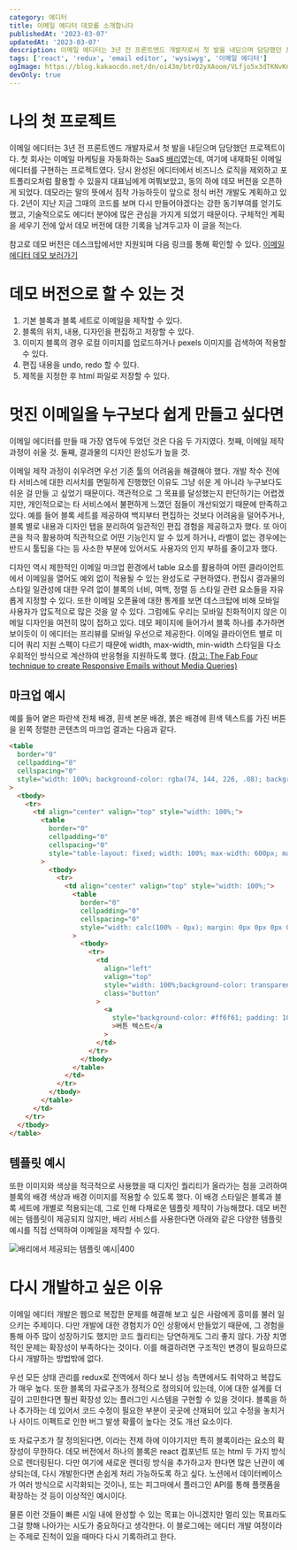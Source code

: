 ```yaml
---
category: 에디터
title: 이메일 에디터 데모를 소개합니다
publishedAt: '2023-03-07'
updatedAt: '2023-03-07'
description: 이메일 에디터는 3년 전 프론트엔드 개발자로서 첫 발을 내딛으며 담당했던 프로젝트이다. 비즈니스 로직 없이 이메일 에디터를 체험할 수 있는 데모 버전을 오픈하게 되었다. 데모라는 말의 뜻에서 짐작 가능하듯이 앞으로 정식 버전 개발도 계획하고 있다.
tags: ['react', 'redux', 'email editor', 'wysiwyg', '이메일 에디터']
ogImage: https://blog.kakaocdn.net/dn/oi43m/btr02yXAoom/VLfjo5x3dTKNvKnrYav2rk/img.png
devOnly: true
---
```


# 나의 첫 프로젝트

이메일 에디터는 3년 전 프론트엔드 개발자로서 첫 발을 내딛으며 담당했던 프로젝트이다. 첫 회사는 이메일 마케팅을 자동화하는 SaaS [배리](https://vary.one)였는데, 여기에 내재화된 이메일 에디터를 구현하는 프로젝트였다. 당시 완성된 에디터에서 비즈니스 로직을 제외하고 포트폴리오처럼 활용할 수 있을지 대표님에게 여쭤보았고, 동의 하에 데모 버전을 오픈하게 되었다. 데모라는 말의 뜻에서 짐작 가능하듯이 앞으로 정식 버전 개발도 계획하고 있다. 2년이 지난 지금 그때의 코드를 보며 다시 만들어야겠다는 강한 동기부여를 얻기도 했고, 기술적으로도 에디터 분야에 많은 관심을 가지게 되었기 때문이다. 구체적인 계획을 세우기 전에 앞서 데모 버전에 대한 기록을 남겨두고자 이 글을 적는다.

참고로 데모 버전은 데스크탑에서만 지원되며 다음 링크를 통해 확인할 수 있다. [이메일 에디터 데모 보러가기](https://danbileee.github.io/vary-code/)

# 데모 버전으로 할 수 있는 것

1. 기본 블록과 블록 세트로 이메일을 제작할 수 있다.
2. 블록의 위치, 내용, 디자인을 편집하고 저장할 수 있다.
3. 이미지 블록의 경우 로컬 이미지를 업로드하거나 pexels 이미지를 검색하여 적용할 수 있다.
4. 편집 내용을 undo, redo 할 수 있다.
5. 제목을 지정한 후 html 파일로 저장할 수 있다.

# 멋진 이메일을 누구보다 쉽게 만들고 싶다면

이메일 에디터를 만들 때 가장 염두에 두었던 것은 다음 두 가지였다. 첫째, 이메일 제작 과정이 쉬울 것. 둘째, 결과물의 디자인 완성도가 높을 것.

이메일 제작 과정이 쉬우려면 우선 기존 툴의 어려움을 해결해야 했다. 개발 착수 전에 타 서비스에 대한 리서치를 면밀하게 진행했던 이유도 그냥 쉬운 게 아니라 누구보다도 쉬운 걸 만들 고 싶었기 때문이다. 객관적으로 그 목표를 달성했는지 판단하기는 어렵겠지만, 개인적으로는 타 서비스에서 불편하게 느꼈던 점들이 개선되었기 때문에 만족하고 있다. 예를 들어 블록 세트를 제공하여 백지부터 편집하는 것보다 어려움을 덜어주거나, 블록 별로 내용과 디자인 탭을 분리하여 일관적인 편집 경험을 제공하고자 했다. 또 아이콘을 적극 활용하여 직관적으로 어떤 기능인지 알 수 있게 하거나, 라벨이 없는 경우에는 반드시 툴팁을 다는 등 사소한 부분에 있어서도 사용자의 인지 부하를 줄이고자 했다.

디자인 역시 제한적인 이메일 마크업 환경에서 table 요소를 활용하여 어떤 클라이언트에서 이메일을 열어도 예외 없이 적용될 수 있는 완성도로 구현하였다. 편집시 결과물의 스타일 일관성에 대한 우려 없이 블록의 너비, 여백, 정렬 등 스타일 관련 요소들을 자유롭게 지정할 수 있다. 또한 이메일 오픈율에 대한 통계를 보면 데스크탑에 비해 모바일 사용자가 압도적으로 많은 것을 알 수 있다. 그럼에도 우리는 모바일 친화적이지 않은 이메일 디자인을 여전히 많이 접하고 있다. 데모 페이지에 들어가서 블록 하나를 추가하면 보이듯이 이 에디터는 프리뷰를 모바일 우선으로 제공한다. 이메일 클라이언트 별로 미디어 쿼리 지원 스펙이 다르기 때문에 width, max-width, min-width 스타일을 다소 우회적인 방식으로 계산하여 반응형을 지원하도록 했다. [(참고: The Fab Four technique to create Responsive Emails without Media Queries)](https://www.freecodecamp.org/news/the-fab-four-technique-to-create-responsive-emails-without-media-queries-baf11fdfa848/)

## 마크업 예시

예를 들어 옅은 파란색 전체 배경, 흰색 본문 배경, 붉은 배경에 흰색 텍스트를 가진 버튼을 왼쪽 정렬한 콘텐츠의 마크업 결과는 다음과 같다.

```html
<table
  border="0"
  cellpadding="0"
  cellspacing="0"
  style="width: 100%; background-color: rgba(74, 144, 226, .08); background-size: cover; background-position: center; background-repeat: no-repeat; background-image: none;"
>
  <tbody>
    <tr>
      <td align="center" valign="top" style="width: 100%;">
        <table
          border="0"
          cellpadding="0"
          cellspacing="0"
          style="table-layout: fixed; width: 100%; max-width: 600px; margin: 0 auto; padding: 0; background-color: white; background-size: cover; background-position: center; background-repeat: no-repeat; background-image: none;"
        >
          <tbody>
            <tr>
              <td align="center" valign="top" style="width: 100%;">
                <table
                  border="0"
                  cellpadding="0"
                  cellspacing="0"
                  style="width: calc(100% - 0px); margin: 0px 0px 0px 0px;"
                >
                  <tbody>
                    <tr>
                      <td
                        align="left"
                        valign="top"
                        style="width: 100%;background-color: transparent; background-size: cover; background-position: center; background-repeat: no-repeat; background-image: none; border-width: 0px; border-style: solid; border-color: transparent; border-radius: 0px; padding: 10px 10px 10px 10px;"
                        class="button"
                      >
                        <a
                          style="background-color: #ff6f61; padding: 10px 40px 10px 40px; color: white; font-family: 'Noto Sans KR', AppleSDGothic, 'apple sd gothic neo', 'noto sans korean', 'noto sans korean regular', 'noto sans cjk kr', 'noto sans cjk', 'nanum gothic', 'malgun gothic', dotum, arial, helvetica, 'MS Gothic', sans-serif; font-size: 14px; font-weight: normal; border-width: 0px; border-style: solid; border-color: transparent; border-radius: 4px; text-decoration: none; text-align: center; display: inline-block;"
                          >버튼 텍스트</a
                        >
                      </td>
                    </tr>
                  </tbody>
                </table>
              </td>
            </tr>
          </tbody>
        </table>
      </td>
    </tr>
  </tbody>
</table>
```

## 템플릿 예시

또한 이미지와 색상을 적극적으로 사용했을 때 디자인 퀄리티가 올라가는 점을 고려하여 블록의 배경 색상과 배경 이미지를 적용할 수 있도록 했다. 이 배경 스타일은 블록과 블록 세트에 개별로 적용되는데, 그로 인해 다채로운 템플릿 제작이 가능해졌다. 데모 버전에는 템플릿이 제공되지 않지만, 배리 서비스를 사용한다면 아래와 같은 다양한 템플릿 예시를 직접 선택하여 이메일을 제작할 수 있다.

![배리에서 제공되는 템플릿 예시|400](https://blog.kakaocdn.net/dn/ljHZ9/btr2m3g63dj/JcjKkBfOtNB6wEVKfMUmzk/img.png)

# 다시 개발하고 싶은 이유

이메일 에디터 개발은 웹으로 복잡한 문제를 해결해 보고 싶은 사람에게 흥미를 불러 일으키는 주제이다. 다만 개발에 대한 경험치가 0인 상황에서 만들었기 때문에, 그 경험을 통해 아주 많이 성장하기도 했지만 코드 퀄리티는 당연하게도 그리 좋지 않다. 가장 치명적인 문제는 확장성이 부족하다는 것이다. 이를 해결하려면 구조적인 변경이 필요하므로 다시 개발하는 방법밖에 없다.

우선 모든 상태 관리를 redux로 전역에서 하다 보니 성능 측면에서도 취약하고 복잡도가 매우 높다. 또한 블록의 자료구조가 정적으로 정의되어 있는데, 이에 대한 설계를 더 깊이 고민한다면 훨씬 확장성 있는 플러그인 시스템을 구현할 수 있을 것이다. 블록을 하나 추가하는 데 있어서 코드 수정이 필요한 부분이 곳곳에 산재되어 있고 수정을 놓치거나 사이드 이펙트로 인한 버그 발생 확률이 높다는 것도 개선 요소이다.

또 자료구조가 잘 정의된다면, 이라는 전제 하에 이야기지만 특히 블록이라는 요소의 확장성이 무한하다. 데모 버전에서 하나의 블록은 react 컴포넌트 또는 html 두 가지 방식으로 렌더링된다. 다만 여기에 새로운 렌더링 방식을 추가하고자 한다면 많은 난관이 예상되는데, 다시 개발한다면 손쉽게 처리 가능하도록 하고 싶다. 노션에서 데이터베이스가 여러 방식으로 시각화되는 것이나, 또는 피그마에서 플러그인 API를 통해 플랫폼을 확장하는 것 등이 이상적인 예시이다.

물론 이런 것들이 빠른 시일 내에 완성할 수 있는 목표는 아니겠지만 멀리 있는 목표라도 그걸 향해 나아가는 시도가 중요하다고 생각한다. 이 블로그에는 에디터 개발 여정이라는 주제로 진척이 있을 때마다 다시 기록하려고 한다.
